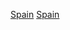 {{Portal box|西班牙|體育運動}}
{{Year by category
|m=2
|c=0
|d=1
|y=6
|cat=西班牙體育
|sortkey=體育
|parent=各年份西班牙體育
|subcat=2016年西班牙
}}

[[Category:2016年各國體育|Spain]]
[[Category:2016年歐洲體育|Spain]]